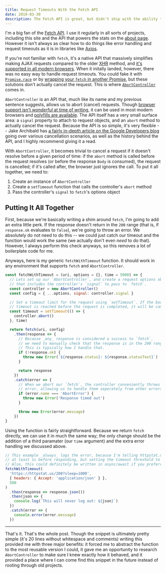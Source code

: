 ```yaml
---
title: Request Timeouts With the Fetch API
date: 2019-03-30
description: The Fetch API is great, but didn't ship with the ability to timeout requests. There's a new API to help with that.
---
```


I'm a big fan of the [Fetch API](https://developer.mozilla.org/en-US/docs/Web/API/Fetch_API). I use it regularly in all sorts of projects, including this site and the API that powers the stats on the [about page](/about/). However it isn't always as clear how to do things like error handling and request timeouts as it is in libraries like [Axios](https://github.com/axios/axios).

If you're not familiar with `fetch`, it's a native API that massively simplifies making AJAX requests compared to the older [XHR](https://developer.mozilla.org/en-US/docs/Web/API/XMLHTTPRequest) method, and [it's supported in all modern browsers](https://caniuse.com/#feat=fetch). When it initally landed, however, there was no easy way to handle request timeouts. You could fake it with [`Promise.race`](https://developer.mozilla.org/en-US/docs/Web/JavaScript/Reference/Global_Objects/Promise/race) or by [wrapping your `fetch` in another Promise](https://github.com/github/fetch/issues/175#issuecomment-216791333), but these solutions don't actually cancel the request. This is where [`AbortController`](https://developer.mozilla.org/en-US/docs/Web/API/AbortController) comes in.

`AbortController` is an API that, much like its name and my previous sentence suggests, allows us to abort (cancel) requests. Though [browser support isn't _wonderful_ at time of writing](https://caniuse.com/#feat=abortcontroller), it can be used in most modern browsers and [polyfills are available](https://github.com/mo/abortcontroller-polyfill). The API itself has a very small surface area: a `signal` property to attach to request objects, and an `abort` method to actually cancel the request. Because the API is so simple, it's very flexible -- Jake Archibald has [a fairly in-depth article on the Google Developers blog](https://developers.google.com/web/updates/2017/09/abortable-fetch) going over various cancellation scenarios, as well as the history behind the API, and I highly recommend giving it a read.

With `AbortController`, it becomes trivial to cancel a request if it doesn't resolve before a given period of time: if the `abort` method is called before the request resolves (or before the response `Body` is consumed), the request is cancelled; if it's called after, the browser just ignores the call. To put it all together, we need to:

1. Create an instance of `AbortController`
1. Create a `setTimeout` function that calls the controller's `abort` method
1. Pass the controller's `signal` to `fetch`'s options object

## Putting It All Together

First, because we're basically writing a shim around `fetch`, I'm going to add an extra little perk. If the response doesn't return in the `200` range (that is, if `response.ok` evaluates to `false`), we're going to throw an error. We absolutely do not need to do this -- we could just catch our timeout and the function would work the same (we actually don't even _need_ to do that). However, I always perform this check anyways, so this removes a lot of boilerplate code for me.

Anyways, here is my generic `fetchWithTimeout` function. It should work in any environment that supports `fetch` and `AbortController`.

```js
const fetchWithTimeout = (uri, options = {}, time = 5000) => {
  // Lets set up our `AbortController`, and create a request options object
  // that includes the controller's `signal` to pass to `fetch`.
  const controller = new AbortController()
  const config = { ...options, signal: controller.signal }

  // Set a timeout limit for the request using `setTimeout`. If the body of this
  // timeout is reached before the request is completed, it will be cancelled.
  const timeout = setTimeout(() => {
    controller.abort()
  }, time)

  return fetch(uri, config)
    .then(response => {
      // Because _any_ response is considered a success to `fetch`,
      // we need to manually check that the response is in the 200 range.
      // This is typically how I handle that.
      if (!response.ok) {
        throw new Error(`${response.status}: ${response.statusText}`)
      }

      return response
    })
    .catch(error => {
      // When we abort our `fetch`, the controller conveniently throws a named
      // error, allowing us to handle them seperately from other errors.
      if (error.name === 'AbortError') {
        throw new Error('Response timed out')
      }

      throw new Error(error.message)
    })
}
```

Using the function is fairly straightforward. Because we return `fetch` directly, we can use it in much the same way; the only change should be the addition of a third paramater (our `time` argument) and the extra error handling we discussed above.

```js
// This example _always_ logs the error, because I'm telling httpstat.us to wait
// at least 1s before responding, but setting the timeout threshold to 500ms.
// Also, this could definitely be written in async/await if you preferred.
fetchWithTimeout(
  'https://httpstat.us/200?sleep=1000',
  { headers: { Accept: 'application/json' } },
  500
)
  .then(response => response.json())
  .then(json => {
    console.log(`This will never log out: ${json}`)
  })
  .catch(error => {
    console.error(error.message)
  })
```

---

That's it. That's the whole post. Though the snippet is ultimately pretty simple (it's 20 lines without whitespace and comments) writing this provided me with three major benefits: it forced me to abstract the function to the most reusable version I could, it gave me an opportunity to research `AbortController` to make sure I knew exactly how it behaved, and it provided a place where I can come find this snippet in the future instead of rooting through old projects.
